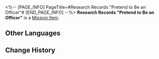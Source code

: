 <%-- [PAGE_INFO]
PageTitle=#Research Records "Pretend to Be an Officer"#
[END_PAGE_INFO] --%>
{{Item Infobox
|id          = 140191
|image       = Item Research Records Pretend to Be an Officer.png{{subst:void|<!--$UPLOAD:<<SpriteOutput/ItemFigures/140125.png>-<Item Research Records Pretend to Be an Officer.png>-<Item Icons>>-->}}
|type        = Mission Item
|invCategory = Missions
|rarity      = 3
|effect      = 
|description = The Realm-Keeping Commission require their officers to be upright, kind, just, industrious, and empathetic. Not many people in reality can tick all those boxes.
}}
'''Research Records "Pretend to Be an Officer"''' is a [[Mission Item]].

==Other Languages==
{{Other Languages
|en   = Research Records "Pretend to Be an Officer"
|zhs  = 搜查记录「执事精神」
|zht  = 搜查紀錄「執事精神」
|ja   = 捜査記録「執行人精神」
|ko   = 조사 기록 「집사관 정신」
|es   = Registro de investigación «Espíritu de oficial»
|fr   = Dossiers de recherche «&nbsp;Avoir l'air d'un officier&nbsp;»
|ru   = Заметки расследования «Образцовый сотрудник»
|th   = บันทึกการค้นหา "สวมวิญญาณเจ้าหน้าที่"
|vi   = Nhật Ký Tìm Kiếm "Tinh Thần Chấp Sự"
|de   = Untersuchungsprotokoll: „Sich als Beamter ausgeben“
|id   = Catatan Pemeriksaan "Semangat Petugas"
|pt   = Registros de Pesquisa "Finja Ser um Oficial"
}}

==Change History==
{{Change History|1.1}}